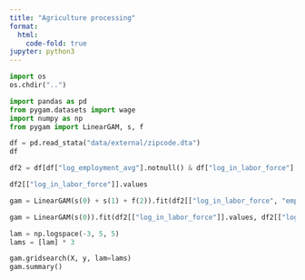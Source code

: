 ```yaml
---
title: "Agriculture processing"
format:
  html:
    code-fold: true
jupyter: python3
---
```


```python
import os
os.chdir("..")
```

```python
import pandas as pd
from pygam.datasets import wage
import numpy as np
from pygam import LinearGAM, s, f
```

```python
df = pd.read_stata("data/external/zipcode.dta")
df
```

```python
df2 = df[df["log_employment_avg"].notnull() & df["log_in_labor_force"].notnull() & df["empleo_pr"].notnull()]
```

```python
df2[["log_in_labor_force"]].values
```

```python
gam = LinearGAM(s(0) + s(1) + f(2)).fit(df2[["log_in_labor_force", "empleo_pr"]].values, df2[["log_employment_avg"]].values)
```

```python
gam = LinearGAM(s(0)).fit(df2[["log_in_labor_force"]].values, df2[["log_employment_avg"]].values)

```

```python
lam = np.logspace(-3, 5, 5)
lams = [lam] * 3

gam.gridsearch(X, y, lam=lams)
gam.summary()
```
